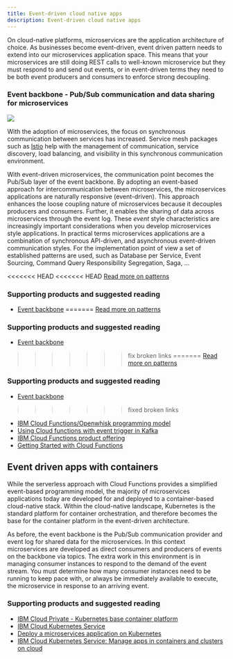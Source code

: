 ```yaml
---
title: Event-driven cloud native apps
description: Event-driven cloud native apps
---
```


On cloud-native platforms, microservices are the application architecture of choice. As businesses become event-driven, event driven pattern needs to extend into our microservices application space. This means that your microservices are still doing REST calls to well-known microservice but they must respond to and send out events, or in event-driven terms they need to be both event producers and consumers to enforce strong decoupling.

### Event backbone - Pub/Sub communication and data sharing for microservices

![](evt-micro.png)

With the adoption of microservices, the focus on synchronous communication between services has increased. Service mesh packages such as [Istio](https://istio.io/) help with the management of communication, service discovery, load balancing, and visibility in this synchronous communication environment.

With event-driven microservices, the communication point becomes the Pub/Sub layer of the event backbone. By adopting an event-based approach for intercommunication between microservices, the microservices applications are naturally responsive (event-driven). This approach enhances the loose coupling nature of microservices because it decouples producers and consumers.  Further, it enables the sharing of data across microservices through the event log.
These *event* style characteristics are increasingly important considerations when you develop microservices style applications. In practical terms microservices applications are a combination of synchronous API-driven, and asynchronous event-driven communication styles. For the implementation point of view a set of established patterns are used, such as Database per Service, Event Sourcing, Command Query Responsibility Segregation, Saga, ...

<<<<<<< HEAD
<<<<<<< HEAD
[Read more on patterns](../design-patterns/ED-patterns/)

### Supporting products and suggested reading

* [Event backbone](../evt-backbone/README/)
=======
[Read more on patterns](../design-patterns/ED-patterns/)

### Supporting products and suggested reading

* [Event backbone](https://github.com/ibm-cloud-architecture/refarch-eda/blob/master/docs/evt-backbone/README/)
>>>>>>> fix broken links
=======
[Read more on patterns](../design-patterns/ED-patterns/)

### Supporting products and suggested reading

* [Event backbone](https://github.com/ibm-cloud-architecture/refarch-eda/blob/master/docs/evt-backbone/README/)
>>>>>>> fixed broken links
* [IBM Cloud Functions/Openwhisk programming model](https://openwhisk.apache.org/documentation.html#programming-model)
* [Using Cloud functions with event trigger in Kafka](https://github.com/IBM/ibm-cloud-functions-message-hub-trigger)
* [IBM Cloud Functions product offering](https://www.ibm.com/cloud/functions)
* [Getting Started with Cloud Functions](https://console.bluemix.net/openwhisk/)

## Event driven apps with containers

While the serverless approach with Cloud Functions provides a simplified event-based programming model, the majority of microservices applications today are developed for and deployed to a container-based cloud-native stack.  Within the cloud-native landscape, Kubernetes is the standard platform for container orchestration, and therefore becomes the base for the container platform in the event-driven architecture.

As before, the event backbone is the Pub/Sub communication provider and event log for shared data for the microservices. In this context microservices are developed as direct consumers and producers of events on the backbone via topics.  The extra work in this environment is in managing consumer instances to respond to the demand of the event stream. You must determine how many consumer instances need to be running to keep pace with, or always be immediately available to execute, the microservice in response to an arriving event.

### Supporting products and suggested reading

* [IBM Cloud Private - Kubernetes base container platform](https://www.ibm.com/cloud/private)
* [IBM Cloud Kubernetes Service](https://console.bluemix.net/catalog/infrastructure/containers-kubernetes)
* [Deploy a microservices application on Kubernetes](https://www.ibm.com/cloud/garage/tutorials/microservices-app-on-kubernetes?task=0)
* [IBM Cloud Kubernetes Service: Manage apps in containers and clusters on cloud](https://www.ibm.com/cloud/garage/content/run/tool_ibm_container/)
